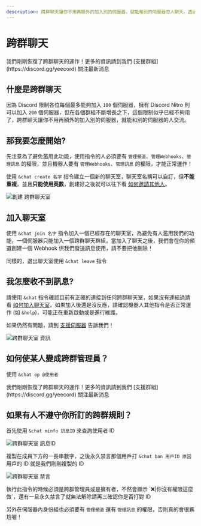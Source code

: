 ---
description: 跨群聊天讓你不用再額外的加入別的伺服器，就能和別的伺服器的人聊天。透過跨群聊天能夠不用另外加入新的群組，就能和其他群的成員交流。
---

# 跨群聊天


<Tip>
  我們剛剛恢復了跨群聊天的運作！更多的資訊請到我們
  [支援群組](https://discord.gg/yeecord) 關注最新消息
</Tip>

## 什麼是跨群聊天

<Adsense />

因為 Discord 限制各位每個最多能夠加入 `100` 個伺服器，擁有 Discord Nitro 則可以加入 `200` 個伺服器，但在各個群組不斷增長之下，這個限制似乎已經不夠用了，跨群聊天讓你不用再額外的加入別的伺服器，就能和別的伺服器的人交流。

## 那我要怎麼開始?

先注意為了避免濫用此功能，使用指令的人必須要有 `管理頻道`、`管理Webhooks`、`管理訊息` 的權限，並且機器人要有 `管理Webhooks`、`管理訊息` 的權限，才能正常運作！

使用 `&chat create 名字` 指令建立一個新的聊天室，聊天室名稱可以自訂，但**不能重複**，並且**只能使用英數**，創建好之後就可以往下看 [如何邀請其他人](#加入聊天室)。

![創建 跨群聊天室](@static/docs/chat/chat-create.png)

<Adsense />

## 加入聊天室

使用 `&chat join 名字` 指令加入一個已經存在的聊天室，為避免有人濫用我們的功能，一個伺服器只能加入一個跨群聊天群組，當加入了聊天之後，我們會在你的頻道創建一個 Webhook 供我們發送訊息使用，請不要把他刪除！

同樣的，退出聊天室使用 `&chat leave` 指令

## 我怎麼收不到訊息?

請使用 `&chat` 指令確認目前有正確的連接到任何跨群聊天室，如果沒有連結過請看 [如何加入聊天室](#加入聊天室)，如果加入後還是沒反應，請確認機器人其他指令是否正常運作 (如 `&help`)，可能正在重新啟動或是進行維護。

如果仍然有問題，請到 [支援伺服器](https://yeecord.com/support) 告訴我們！

![跨群聊天室 資訊](@static/docs/chat/chat-info.png)

## 如何使某人變成跨群管理員？

使用 `&chat op @使用者`

<Warning>
  我們剛剛恢復了跨群聊天的運作！更多的資訊請到我們
  [支援群組](https://discord.gg/yeecord) 關注最新消息
</Warning>

## 如果有人不遵守你所訂的跨群規則？

首先使用 `&chat minfo 訊息ID` 來查詢使用者 ID

![跨群聊天室 訊息ID](https://media.discordapp.net/attachments/856382888089747520/988043525578977290/IMG_2393.png)

複製在成員下方的一長串數字，之後永久禁言那個用戶打 `&chat ban 用戶ID 原因` 用戶的 ID 就是我們剛剛複製的 ID

![跨群聊天室 禁言](https://media.discordapp.net/attachments/856382888089747520/988046033684676688/IMG_2394.png)

<Warning>
執行此指令的時候必須是跨群管理員或是擁有者，不然會顯示 `❌|你沒有權限這麼做`，還有一旦永久禁言了就無法解除請再三確認你是否打對 ID

另外在伺服器內身份組也必須要有 `管理頻道` 還有 `管理訊息` 的權限，否則真的會很尷尬喔！

</Warning>

<Adsense />
